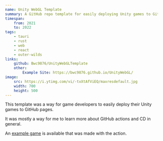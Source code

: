 ```yaml
---
name: Unity WebGL Template
summary: A GitHub repo template for easily deploying Unity games to GitHub pages.
timespan:
    from: 2021
    to: 2022
tags:
    - tauri
    - rust
    - web
    - react
    - outer-wilds
links:
    github: Bwc9876/UnityWebGLTemplate
    other:
        Example Site: https://bwc9876.github.io/UnityWebGL/
image:
    src: https://i.ytimg.com/vi/-txXtAfViEQ/maxresdefault.jpg
    width: 700
    height: 500
---
```



This template was a way for game developers to easily deploy their Unity games to GitHub pages.

It was mostly a way for me to learn more about GitHub actions and CD in general.

An [example game](https://bwc9876.github.io/UnityWebGL/) is available that was made with the action.
